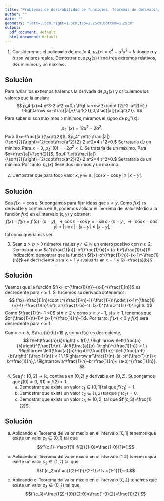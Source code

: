 ```yaml
---
title: "Problemas de derivabilidad de funciones. Teoremas de derivabilidad"
author: ""
date: ""
geometry: "left=1.5cm,right=1.5cm,top=1.25cm,bottom=1.25cm"
output:
  pdf_document: default
  html_document: default
---
```


1. Consideremos el polinomio de grado $4$, $p_4(x)=x^4-a^2 x^2+b$ donde $a$ y $b$ son valores reales. Demostrar que $p_4(x)$ tiene tres extremos relativos, dos mínimos y un máximo.



## Solución

Para hallar los extremos hallemos la derivada de $p_4(x)$ y calculemos los valores que la anulan:
$$
p_4'(x)=4 x^3-2 a^2 x=0,\ \Rightarrow 2x\cdot (2x^2-a^2)=0,\ \Rightarrow x=-\frac{|a|}{\sqrt{2}},0,\frac{|a|}{\sqrt{2}}.
$$
Para saber si son máximos o mínimos, miramos el signo de $p_4''(x)$:
$$
p_4''(x)=12 x^2-2 a^2.
$$
Para $x=-\frac{|a|}{\sqrt{2}}$, $p_4''\left(-\frac{|a|}{\sqrt{2}}\right)=12\cdot\frac{a^2}{2}-2 a^2=4 a^2>0.$ Se trataría de un mínimo.\newline
Para $x=0$, $p_4''(0)=-2 a^2< 0.$ Se trataría de un máximo.\newline
Para $x=\frac{|a|}{\sqrt{2}}$, $p_4''\left(\frac{|a|}{\sqrt{2}}\right)=12\cdot\frac{a^2}{2}-2 a^2=4 a^2>0.$ Se trataría de un mínimo.\newline
Por tanto, $p_4(x)$ tiene dos mínimos y un máximo.

\newpage

2. Demostrar que para todo valor $x,y\in\mathbb{R}$, $|\cos x-\cos y|\leq |x-y|$.\newline\newline


## Solución

Sea $f(x)=\cos x$. Supongamos para fijar ideas que $x<y$. Como $f(x)$ es derivable y continua en $\mathbb{R}$, podemos aplicar el Teorema del Valor Medio a la función $f(x)$ en el intervalo $(x,y)$ y obtener:
$$
f(x)-f(y)=f'(c)\cdot (x-y),\ \Rightarrow \cos x-\cos y=-\sin c\cdot (x-y), \ \Rightarrow |\cos x-\cos y|=|\sin c|\cdot |x-y|\leq |x-y|,
$$
tal como queríamos ver.

\newpage



3. Sean $a>b>0$ números reales y $n\in\mathbb{N}$ un entero positivo con $n\geq 2$. Demostrar que $a^{\frac{1}{n}}-b^{\frac{1}{n}}< (a-b)^{\frac{1}{n}}$.\newline
Indicación: demostrar que la función $f(x)=x^{\frac{1}{n}}-(x-1)^{\frac{1}{n}}$ es decreciente para $x\geq 1$ y evaluarla en $x=1$ y $x=\frac{a}{b}$.

## Solución

Veamos que la función $f(x)=x^{\frac{1}{n}}-(x-1)^{\frac{1}{n}}$ es decreciente para $x\geq 1$. Si hacemos su derivada obtenemos:
$$
f'(x)=\frac{1}{n}\cdot x^{\frac{1}{n}-1}-\frac{1}{n}\cdot (x-1)^{\frac{1}{n}-1}=\frac{1}{n}\left( x^{\frac{1}{n}-1}-(x-1)^{\frac{1}{n}-1}\right).
$$
Como $\frac{1}{n}-1 <0$ si $n\geq 2$ y como $x\geq x-1$, si $x\geq 1$, tenemos que $x^{\frac{1}{n}-1}< (x-1)^{\frac{1}{n}-1}$. Por tanto, $f'(x)< 0$ y $f(x)$ será decreciente para $x\geq 1$.

Como $a >b$, $\frac{a}{b}>1$ y, como $f(x)$ es decreciente,
$$
f\left(\frac{a}{b}\right) < f(1),\ \Rightarrow \left(\frac{a}{b}\right)^{\frac{1}{n}}-\left(\frac{a}{b}-1\right)^{\frac{1}{n}} < 1,\ \Rightarrow \left(\frac{a}{b}\right)^{\frac{1}{n}}-\left(\frac{a-b}{b}\right)^{\frac{1}{n}} < 1,\ \Rightarrow a^\frac{1}{n}-(a-b)^{\frac{1}{n}}< b^\frac{1}{n},\ \Rightarrow a^\frac{1}{n}-b^\frac{1}{n}< (a-b)^{\frac{1}{n}}.
$$

\newpage

4. Sea $f:[0,2]\longrightarrow \mathbb{R}$, continua en $[0,2]$ y derivable en $(0,2)$. Supongamos que $f(0)=0,\ f(1)=f(2)=1$.
    a) Demostrar que existe un valor $c_1\in (0,1)$ tal que $f'(c_1)=1$.
    a) Demostrar que existe un valor $c_2\in (1,2)$ tal que $f'(c_2)=0$.
    a) Demostrar que existe un valor $c_3\in (0,2)$ tal que $f'(c_3)=\frac{1}{2}$.


## Solución

a) Aplicando el Teorema del valor medio en el intervalo $[0,1]$ tenemos que existe un valor $c_1\in (0,1)$ tal que $$f'(c_1)=\frac{f(1)-f(0)}{1-0}=\frac{1-0}{1}=1.$$

b) Aplicando el Teorema del valor medio en el intervalo $[1,2]$ tenemos que existe un valor $c_2\in (1,2)$ tal que $$f'(c_2)=\frac{f(2)-f(1)}{2-1}=\frac{1-1}{1}=0.$$

c) Aplicando el Teorema del valor medio en el intervalo $[0,2]$ tenemos que existe un valor $c_3\in (0,2)$ tal que $$f'(c_3)=\frac{f(2)-f(0)}{2-0}=\frac{1-0}{2}=\frac{1}{2}.$$


